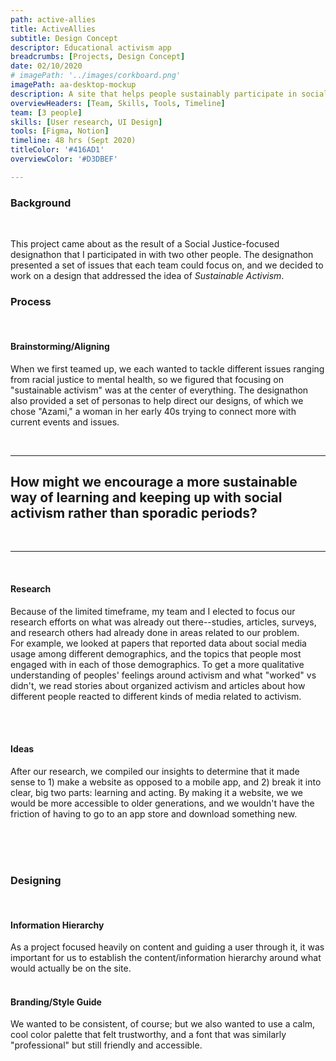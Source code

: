 ```yaml
---
path: active-allies
title: ActiveAllies
subtitle: Design Concept
descriptor: Educational activism app
breadcrumbs: [Projects, Design Concept]
date: 02/10/2020
# imagePath: '../images/corkboard.png'
imagePath: aa-desktop-mockup
description: A site that helps people sustainably participate in social activism by encouraging a cycle of learning and taking action
overviewHeaders: [Team, Skills, Tools, Timeline]
team: [3 people]
skills: [User research, UI Design]
tools: [Figma, Notion]
timeline: 48 hrs (Sept 2020)
titleColor: '#416AD1'
overviewColor: '#D3DBEF'

---
```




### Background
<br />

This project came about as the result of a Social Justice-focused designathon that I participated in with two other people. The designathon presented a set of issues that each 
team could focus on, and we decided to work on a design that addressed the idea of _Sustainable Activism_.
<br />

### Process

<br />

#### Brainstorming/Aligning
When we first teamed up, we each wanted to tackle different issues ranging from racial justice to mental health, so we figured that focusing on "sustainable activism" was at the center of everything. The designathon also provided a set of personas to help direct our designs, of which we chose "Azami," a woman in her early 40s trying to connect more with current events and issues.

<br />

---

<h2 style={{ lineHeight: '1.2em', color: '#416AD1' }}>
  <span style={{ color: '#000' }}>How might we </span>
  encourage a more sustainable way of learning and keeping up with social activism rather than sporadic periods?
</h2>
<br />


---
<br />

#### Research

Because of the limited timeframe, my team and I elected to focus our research efforts on what
was already out there--studies, articles, surveys, and research others had already done in 
areas related to our problem.
<br />
For example, we looked at papers that reported data about social media usage among different demographics, and the topics that people most engaged with in each of those demographics. To get a more qualitative understanding of peoples' feelings around activism and what "worked" vs didn't, we read stories about organized activism and articles about how different people reacted to different kinds of media related to activism.

<br />
<br />

#### Ideas

After our research, we compiled our insights to determine that it made sense to 1) make a website as opposed to a mobile app, and 2) break it into clear, big two parts: learning and acting. By making it a website, we we would be more accessible to older generations, and we wouldn't have the friction of having to go to an app store and download something new. 

<br />
<div style={{ maxWidth: 300, alignSelf: 'center' }}>
  <CustomImage src="learn_act.png"  alt="learn and act cycle"/>
</div>
<br />

<br />

### Designing

<br />

#### Information Hierarchy
As a project focused heavily on content and guiding a user through it, it was important for us to establish the content/information hierarchy around what would actually be on the site.
<br />
  <CustomImage src="aa_info_diagram.png" alt="info hierarchy diagram"/>
<br />

#### Branding/Style Guide
We wanted to be consistent, of course; but we also wanted to use a calm, cool color palette that felt trustworthy, and a font that was
similarly "professional" but still friendly and accessible.

<div style={{ width: 500, display: 'flex', flexDirection: 'row', justifyContent: 'space-around'}}>
  <CustomImage src="aa_colors.png"  alt="color palette"/>
  <div style={{ maxHeight: 300, maxWidth: 200 }}>
    <CustomImage src="aa_typography.png"  alt="typography"/>
  </div>
</div>
